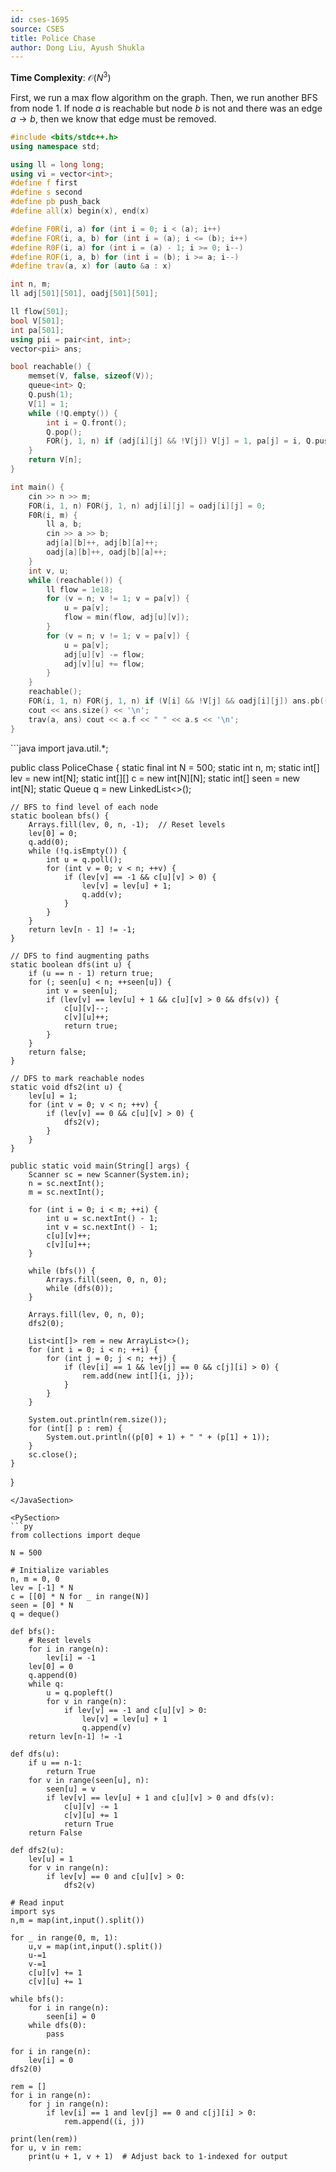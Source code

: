 ```yaml
---
id: cses-1695
source: CSES
title: Police Chase
author: Dong Liu, Ayush Shukla
---
```


**Time Complexity**: $\mathcal O(N^3)$

First, we run a max flow algorithm on the graph. Then, we run another BFS from
node $1$. If node $a$ is reachable but node $b$ is not and there was an edge
$a\rightarrow b$, then we know that edge must be removed.

<LanguageSection>

<CPPSection>

```cpp
#include <bits/stdc++.h>
using namespace std;

using ll = long long;
using vi = vector<int>;
#define f first
#define s second
#define pb push_back
#define all(x) begin(x), end(x)

#define F0R(i, a) for (int i = 0; i < (a); i++)
#define FOR(i, a, b) for (int i = (a); i <= (b); i++)
#define R0F(i, a) for (int i = (a) - 1; i >= 0; i--)
#define ROF(i, a, b) for (int i = (b); i >= a; i--)
#define trav(a, x) for (auto &a : x)

int n, m;
ll adj[501][501], oadj[501][501];

ll flow[501];
bool V[501];
int pa[501];
using pii = pair<int, int>;
vector<pii> ans;

bool reachable() {
	memset(V, false, sizeof(V));
	queue<int> Q;
	Q.push(1);
	V[1] = 1;
	while (!Q.empty()) {
		int i = Q.front();
		Q.pop();
		FOR(j, 1, n) if (adj[i][j] && !V[j]) V[j] = 1, pa[j] = i, Q.push(j);
	}
	return V[n];
}

int main() {
	cin >> n >> m;
	FOR(i, 1, n) FOR(j, 1, n) adj[i][j] = oadj[i][j] = 0;
	F0R(i, m) {
		ll a, b;
		cin >> a >> b;
		adj[a][b]++, adj[b][a]++;
		oadj[a][b]++, oadj[b][a]++;
	}
	int v, u;
	while (reachable()) {
		ll flow = 1e18;
		for (v = n; v != 1; v = pa[v]) {
			u = pa[v];
			flow = min(flow, adj[u][v]);
		}
		for (v = n; v != 1; v = pa[v]) {
			u = pa[v];
			adj[u][v] -= flow;
			adj[v][u] += flow;
		}
	}
	reachable();
	FOR(i, 1, n) FOR(j, 1, n) if (V[i] && !V[j] && oadj[i][j]) ans.pb({i, j});
	cout << ans.size() << '\n';
	trav(a, ans) cout << a.f << " " << a.s << '\n';
}
```

</CPPSection>

<JavaSection>
```java
import java.util.*;

public class PoliceChase {
    static final int N = 500;
    static int n, m;
    static int[] lev = new int[N];
    static int[][] c = new int[N][N];
    static int[] seen = new int[N];
    static Queue<Integer> q = new LinkedList<>();

    // BFS to find level of each node
    static boolean bfs() {
        Arrays.fill(lev, 0, n, -1);  // Reset levels
        lev[0] = 0;
        q.add(0);
        while (!q.isEmpty()) {
            int u = q.poll();
            for (int v = 0; v < n; ++v) {
                if (lev[v] == -1 && c[u][v] > 0) {
                    lev[v] = lev[u] + 1;
                    q.add(v);
                }
            }
        }
        return lev[n - 1] != -1;
    }

    // DFS to find augmenting paths
    static boolean dfs(int u) {
        if (u == n - 1) return true;
        for (; seen[u] < n; ++seen[u]) {
            int v = seen[u];
            if (lev[v] == lev[u] + 1 && c[u][v] > 0 && dfs(v)) {
                c[u][v]--;
                c[v][u]++;
                return true;
            }
        }
        return false;
    }

    // DFS to mark reachable nodes
    static void dfs2(int u) {
        lev[u] = 1;
        for (int v = 0; v < n; ++v) {
            if (lev[v] == 0 && c[u][v] > 0) {
                dfs2(v);
            }
        }
    }

    public static void main(String[] args) {
        Scanner sc = new Scanner(System.in);
        n = sc.nextInt();
        m = sc.nextInt();

        for (int i = 0; i < m; ++i) {
            int u = sc.nextInt() - 1;
            int v = sc.nextInt() - 1;
            c[u][v]++;
            c[v][u]++;
        }

        while (bfs()) {
            Arrays.fill(seen, 0, n, 0);
            while (dfs(0));
        }

        Arrays.fill(lev, 0, n, 0);
        dfs2(0);

        List<int[]> rem = new ArrayList<>();
        for (int i = 0; i < n; ++i) {
            for (int j = 0; j < n; ++j) {
                if (lev[i] == 1 && lev[j] == 0 && c[j][i] > 0) {
                    rem.add(new int[]{i, j});
                }
            }
        }

        System.out.println(rem.size());
		for (int[] p : rem) {
			System.out.println((p[0] + 1) + " " + (p[1] + 1));
		}
		sc.close();
    }
}
```
</JavaSection>

<PySection>
```py
from collections import deque

N = 500

# Initialize variables
n, m = 0, 0
lev = [-1] * N
c = [[0] * N for _ in range(N)]
seen = [0] * N
q = deque()

def bfs():
    # Reset levels
    for i in range(n):
        lev[i] = -1
    lev[0] = 0
    q.append(0)
    while q:
        u = q.popleft()
        for v in range(n):
            if lev[v] == -1 and c[u][v] > 0:
                lev[v] = lev[u] + 1
                q.append(v)
    return lev[n-1] != -1

def dfs(u):
    if u == n-1:
        return True
    for v in range(seen[u], n):
        seen[u] = v
        if lev[v] == lev[u] + 1 and c[u][v] > 0 and dfs(v):
            c[u][v] -= 1
            c[v][u] += 1
            return True
    return False

def dfs2(u):
    lev[u] = 1
    for v in range(n):
        if lev[v] == 0 and c[u][v] > 0:
            dfs2(v)

# Read input
import sys
n,m = map(int,input().split())

for _ in range(0, m, 1):
    u,v = map(int,input().split())
    u-=1
    v-=1
    c[u][v] += 1
    c[v][u] += 1

while bfs():
    for i in range(n):
        seen[i] = 0
    while dfs(0):
        pass

for i in range(n):
    lev[i] = 0
dfs2(0)

rem = []
for i in range(n):
    for j in range(n):
        if lev[i] == 1 and lev[j] == 0 and c[j][i] > 0:
            rem.append((i, j))

print(len(rem))
for u, v in rem:
    print(u + 1, v + 1)  # Adjust back to 1-indexed for output
```

</PySection>

</LanguageSection>

